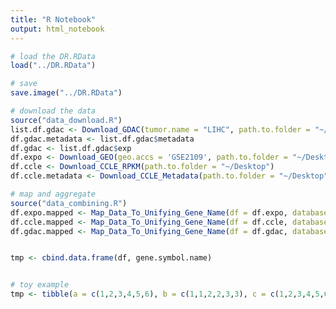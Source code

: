 ```yaml
---
title: "R Notebook"
output: html_notebook
---
```


```r
# load the DR.RData
load("../DR.RData")

# save
save.image("../DR.RData")
```



```r
# download the data
source("data_download.R")
list.df.gdac <- Download_GDAC(tumor.name = "LIHC", path.to.folder = "~/Desktop")
df.gdac.metadata <- list.df.gdac$metadata
df.gdac <- list.df.gdac$exp
df.expo <- Download_GEO(geo.accs = 'GSE2109', path.to.folder = "~/Desktop")
df.ccle <- Download_CCLE_RPKM(path.to.folder = "~/Desktop")
df.ccle.metadata <- Download_CCLE_Metadata(path.to.folder = "~/Desktop")

# map and aggregate
source("data_combining.R")
df.expo.mapped <- Map_Data_To_Unifying_Gene_Name(df = df.expo, database.name = "EXPO")
df.ccle.mapped <- Map_Data_To_Unifying_Gene_Name(df = df.ccle, database.name = "CCLE")
df.gdac.mapped <- Map_Data_To_Unifying_Gene_Name(df = df.gdac, database.name = "GDAC")


tmp <- cbind.data.frame(df, gene.symbol.name)


# toy example
tmp <- tibble(a = c(1,2,3,4,5,6), b = c(1,1,2,2,3,3), c = c(1,2,3,4,5,6))


```

